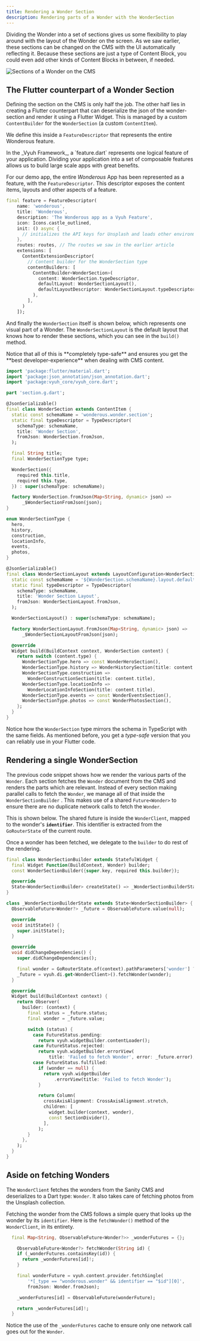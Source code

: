 ```yaml
---
title: Rendering a Wonder Section
description: Rendering parts of a Wonder with the WonderSection
---
```



Dividing the Wonder into a set of sections gives us some flexibility to play
around with the layout of the Wonder on the screen. As we saw earlier, these
sections can be changed on the CMS with the UI automatically reflecting it.
Because these sections are just a type of Content Block, you could even add
other kinds of Content Blocks in between, if needed.

![Sections of a Wonder on the CMS](images/details-route.png)

## The Flutter counterpart of a Wonder Section

Defining the section on the CMS is only half the job. The other half lies in
creating a Flutter counterpart that can deserialize the json of the
wonder-section and render it using a Flutter Widget. This is managed by a custom
`ContentBuilder` for the `WonderSection` (a custom `ContentItem`).

We define this inside a `FeatureDescriptor` that represents the entire Wonderous
feature.

<Aside>
 In the _Vyuh Framework_, a `feature.dart` represents one
logical feature of your application. Dividing your application into a set of
composable features allows us to build large scale apps with great benefits.

For our demo app, the entire _Wonderous_ App has been represented as a feature,
with the `FeatureDescriptor`. This descriptor exposes the content items, layouts
and other aspects of a feature.

</Aside>

```dart title="feature.dart"
final feature = FeatureDescriptor(
    name: 'wonderous',
    title: 'Wonderous',
    description: 'The Wonderous app as a Vyuh Feature',
    icon: Icons.castle_outlined,
    init: () async {
      // initializes the API keys for Unsplash and loads other environment variables
    },
    routes: routes, // The routes we saw in the earlier article
    extensions: [
      ContentExtensionDescriptor(
        // Content builder for the WonderSection type
        contentBuilders: [
          ContentBuilder<WonderSection>(
            content: WonderSection.typeDescriptor,
            defaultLayout: WonderSectionLayout(),
            defaultLayoutDescriptor: WonderSectionLayout.typeDescriptor,
          ),
        ],
      )
    ]);

```

And finally the `WonderSection` itself is shown below, which represents one
visual part of a Wonder. The `WonderSectionLayout` is the default layout that
knows how to render these sections, which you can see in the `build()` method.

<Aside>
  Notice that all of this is **completely type-safe** and ensures you get the
  **best developer-experience** when dealing with CMS content.
</Aside>

```dart title="section.dart"
import 'package:flutter/material.dart';
import 'package:json_annotation/json_annotation.dart';
import 'package:vyuh_core/vyuh_core.dart';

part 'section.g.dart';

@JsonSerializable()
final class WonderSection extends ContentItem {
  static const schemaName = 'wonderous.wonder.section';
  static final typeDescriptor = TypeDescriptor(
    schemaType: schemaName,
    title: 'Wonder Section',
    fromJson: WonderSection.fromJson,
  );

  final String title;
  final WonderSectionType type;

  WonderSection({
    required this.title,
    required this.type,
  }) : super(schemaType: schemaName);

  factory WonderSection.fromJson(Map<String, dynamic> json) =>
      _$WonderSectionFromJson(json);
}

enum WonderSectionType {
  hero,
  history,
  construction,
  locationInfo,
  events,
  photos,
}

@JsonSerializable()
final class WonderSectionLayout extends LayoutConfiguration<WonderSection> {
  static const schemaName = '${WonderSection.schemaName}.layout.default';
  static final typeDescriptor = TypeDescriptor(
    schemaType: schemaName,
    title: 'Wonder Section Layout',
    fromJson: WonderSectionLayout.fromJson,
  );

  WonderSectionLayout() : super(schemaType: schemaName);

  factory WonderSectionLayout.fromJson(Map<String, dynamic> json) =>
      _$WonderSectionLayoutFromJson(json);

  @override
  Widget build(BuildContext context, WonderSection content) {
    return switch (content.type) {
      WonderSectionType.hero => const WonderHeroSection(),
      WonderSectionType.history => WonderHistorySection(title: content.title),
      WonderSectionType.construction =>
        WonderConstructionSection(title: content.title),
      WonderSectionType.locationInfo =>
        WonderLocationInfoSection(title: content.title),
      WonderSectionType.events => const WonderEventsSection(),
      WonderSectionType.photos => const WonderPhotosSection(),
    };
  }
}

```

Notice how the `WonderSection` type mirrors the schema in TypeScript with the
same fields. As mentioned before, you get a _type-safe_ version that you can
reliably use in your Flutter code.

## Rendering a single WonderSection

The previous code snippet shows how we render the various parts of the `Wonder`.
Each section fetches the `Wonder` document from the CMS and renders the parts
which are relevant. Instead of every section making parallel calls to fetch the
`Wonder`, we manage all of that inside the `WonderSectionBuilder` . This makes
use of a shared `Future<Wonder>` to ensure there are no duplicate network calls
to fetch the `Wonder`.

This is shown below. The shared future is inside the `WonderClient`, mapped to
the wonder's **`identifier`**. This identifier is extracted from the
`GoRouterState` of the current route.

Once a wonder has been fetched, we delegate to the `builder` to do rest of the
rendering.

```dart title="common.dart"
final class WonderSectionBuilder extends StatefulWidget {
  final Widget Function(BuildContext, Wonder) builder;
  const WonderSectionBuilder({super.key, required this.builder});

  @override
  State<WonderSectionBuilder> createState() => _WonderSectionBuilderState();
}

class _WonderSectionBuilderState extends State<WonderSectionBuilder> {
  ObservableFuture<Wonder?> _future = ObservableFuture.value(null);

  @override
  void initState() {
    super.initState();
  }

  @override
  void didChangeDependencies() {
    super.didChangeDependencies();

    final wonder = GoRouterState.of(context).pathParameters['wonder'] ?? '---';
    _future = vyuh.di.get<WonderClient>().fetchWonder(wonder);
  }

  @override
  Widget build(BuildContext context) {
    return Observer(
      builder: (context) {
        final status = _future.status;
        final wonder = _future.value;

        switch (status) {
          case FutureStatus.pending:
            return vyuh.widgetBuilder.contentLoader();
          case FutureStatus.rejected:
            return vyuh.widgetBuilder.errorView(
                title: 'Failed to fetch Wonder', error: _future.error);
          case FutureStatus.fulfilled:
            if (wonder == null) {
              return vyuh.widgetBuilder
                  .errorView(title: 'Failed to fetch Wonder');
            }

            return Column(
              crossAxisAlignment: CrossAxisAlignment.stretch,
              children: [
                widget.builder(context, wonder),
                const SectionDivider(),
              ],
            );
        }
      },
    );
  }
}

```

## Aside on fetching Wonders

The `WonderClient` fetches the wonders from the Sanity CMS and deserializes to a
Dart type: `Wonder`. It also takes care of fetching photos from the Unsplash
collection.

Fetching the wonder from the CMS follows a simple query that looks up the wonder
by its `identifier`. Here is the `fetchWonder()` method of the `WonderClient`,
in its entirety.

```dart
  final Map<String, ObservableFuture<Wonder?>> _wonderFutures = {};

    ObservableFuture<Wonder?> fetchWonder(String id) {
    if (_wonderFutures.containsKey(id)) {
      return _wonderFutures[id]!;
    }

    final wonderFuture = vyuh.content.provider.fetchSingle(
        '*[_type == "wonderous.wonder" && identifier == "$id"][0]',
        fromJson: Wonder.fromJson);

    _wonderFutures[id] = ObservableFuture(wonderFuture);

    return _wonderFutures[id]!;
  }

```

Notice the use of the `_wonderFutures` cache to ensure only one network call
goes out for the `Wonder`.
